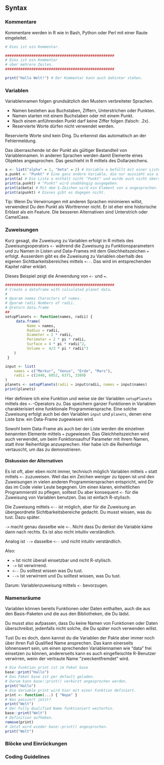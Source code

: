 ## Syntax

### Kommentare

Kommentare werden in R wie in Bash, Python oder Perl mit einer Raute
eingeleitet.

```r

# Dies ist ein Kommentar.

##################################################
# Dies ist ein Kommentar
# über mehrere Zeilen.
##################################################

print("Hallo Welt!") # Der Kommentar kann auch dahinter stehen.

```

### Variablen

Variablennamen folgen grundsätzlich den Mustern verbreiteter Sprachen.

* Namen bestehen aus Buchstaben, Ziffern, Unterstrichen oder Punkten.
* Namen starten mit einem Buchstaben oder mit einem Punkt.
* Nach einem anführenden Punkt darf keine Ziffer folgen (falsch: .2x).
* Reservierte Worte dürfen nicht verwendet werden.

Reservierte Worte sind kein Ding. Du erkennst das automatisch an der
Fehlermeldung.

Das überraschende ist der Punkt als gültiger Bestandteil von Variablennamen. In
anderen Sprachen werden damit Elemente eines Objektes angesprochen. Das
geschieht in R mittels des Dollarzeichens.

```r
a <- list("alpha" = 1, "beta" = 2) # Variable a befüllt mit einer Liste.
a.punkt <- "Punkt" # Eine ganz andere Variable, die nur aussieht wie a.
print(a) # Die Liste a enthält nicht "Punkt" und wurde auch nicht überschrieben.
print(a.punkt) # "Punkt" wird unabhängig ausgegeben.
print(a$beta) # Mit dem $-Zeichen wird ein Element von a angesprochen.
print(a$punkt) # Dieses gibt es dagegen nicht.
```

Tip: Wenn Du Verwirrungen mit anderen Sprachen minimieren willst, verwendest Du
den Punkt als Worttrenner nicht. Er ist eher eine historische Erblast als ein
Feature. Die besseren Alternativen sind Unterstrich oder CamelCase.

### Zuweisungen

Kurz gesagt, die Zuweisung zu Variablen erfolgt in R mittels des
Zuweisungsoperators `<-`  während die Zuweisung zu Funktionsparametern und zu
Namen in Listen und Data-Frames mit dem Gleichheitszeichen `=` erfolgt.
Ausserdem gibt es die Zuweisung zu Variablen oberhalb des eigenen
Sichtbarkeitsbereiches mittels `<--`. Das wird im entsprechenden Kapitel näher
erklärt.

Dieses Beispiel zeigt die Anwendung von `<-` und `=`.

```r
##################################################
# Create a dataframe with calculated planet data.
#
# @param names Characters of names.
# @param radii Numbers of radii.
# @return data.frame
##
setupPlanets <- function(names, radii) {
     data.frame(
          Name = names,
          Radius = radii,
          Diameter = 2 * radii,
          Perimeter = 2 * pi * radii,
          Surface = 4 * pi * radii^2,
          Volume =  4/3 * pi * radii^3
    )
 }

input <- list(
    names = c("Merkur", "Venus", "Erde", "Mars"),
    radii = c(2440, 6052, 6371, 3389)
)
planets <- setupPlanets(radii = input$radii, names = input$names)
print(planets)
```

Hier definiere ich eine Funktion und weise sie der Variablen `setupPlanets`
mittels des `<-`-Operators zu.  Das speichern ganzer Funktionen in Variablen
charakterisiert eine funktionale Programmiersprache. Eine solche Zuweisung
erfolgt auch bei den Variablen `input` und `planets`, denen eine Liste bzw. ein
Data-Frame zugewiesen wird.

Sowohl beim Data-Frame als auch bei der Liste werden die einzelnen benannten
Elemente mittels `=` zugewiesen. Das Gleichheitszeichen wird auch verwendet, um
beim Funktionsaufruf Parameter mit ihrem Namen, statt ihrer Reihenfolge
anzusprechen. Hier habe ich die Reihenfolge vertauscht, um das zu
demonstrieren.

#### Diskussion der Alternativen

Es ist oft, aber eben nicht immer, technisch möglich Variablen mittels `=`
statt mittels `<-` zuzuweisen. Weil das ein Zeichen weniger zu tippen ist und
den Zuweisungen in vielen anderen Programmiersprachen entspricht, wird Dir das
im Code vieler Leute begegnen. Um einen klaren, einheitlichen Programmierstil
zu pflegen, solltest Du aber konsequent `<-` für die Zuweisung von Variablen
benutzen. Das ist einfach R-stylisch.

Die Zuweisung mittels `<--` ist möglich, aber für die Zuweisung an übergeordnete
Sichtbarkeitsbereiche gedacht. Du musst wissen, was du tust. Dazu später.

`->` macht genau dasselbe wie `<-`. Nicht dass Du denkst die Variable käme
dann nach rechts. Es ist also nicht intuitiv verständlich.

Analog ist `-->` dasselbe `<--` und nicht intuitiv verständlich.

Also:

* `=` Ist nicht überall einsetzbar und nicht R-stylisch.
* `->` Ist verwirrend.
* `<--` Du solltest wissen was Du tust.
* `-->` Ist verwirrent und Du solltest wissen, was Du tust.

Darum: Variablenzuweisung mittels `<-` bevorzugen.

### Namensräume

Variablen können bereits Funktionen oder Daten enthalten, auch die aus
den Basis-Paketen und die aus den Bibliotheken, die Du lädst.

Du musst also
aufpassen, dass Du keine Namen von Funktionen oder Daten überschreibst,
jedenfalls nicht solche, die Du später noch verwenden willst.

Tust Du es doch, dann kannst du die Variablen der Pakte aber immer noch über
ihren Full Qualified Name ansprechen. Das kann einerseits lohnenswert sein, um
einen sprechenden Variablennamen wie "data" frei einsetzen zu können,
andererseits  kann es auch eingefleischte R-Benutzer verwirren, wenn der
vertraute Name "zweckentfremdet" wird.

```r
# Die Funktion print ist im Paket base
base::print("Hallo")
# Das Paket base ist per default geladen.
# Darum kann base::print() verkürzt angesprochen werden.
print("Hallo")
# Die Variable print wird hier mit einer Funktion definiert.
print <- function(...) { "Nope" }
# Was passiert jetzt?
print("Welt")
# Der Fully Qualified Name funktioniert weiterhin.
base::print("Welt")
# Definition aufheben.
remove(print)
# Jetzt wird wieder base::print() angesprochen.
print("Welt")
```

### Blöcke und Einrückungen

### Coding Guidelines


